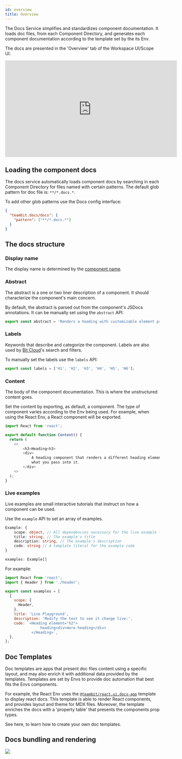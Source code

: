 ```yaml
---
id: overview
title: Overview
---
```



The Docs Service simplifies and standardizes component documentation. It loads doc files, from each Component Directory, and generates each component documentation according to the template set by the its Env.

The docs are presented in the 'Overview' tab of the Workspace UI/Scope UI.

<iframe
  width="560"
  height="315"
  src="https://www.youtube.com/embed/cKMghSe_1RU?rel=0"
  title="How to add Docs to your Bit components"
  frameborder="0"
  allow="accelerometer; autoplay; clipboard-write; encrypted-media; gyroscope; picture-in-picture"
  allowfullscreen
></iframe>

## Loading the component docs

The docs service automatically loads component docs by searching in each Component Directory for files named with certain patterns.
The default glob pattern for doc file is: `**/*.docs.*`.

To add other glob patterns use the Docs config interface:

```json title="workspace.jsonc"
{
  "teambit.docs/docs": {
    "pattern": ["**/*.docs.*"]
  }
}
```

## The docs structure

### Display name

The display name is determined by the [component name](/components/component-id#component-name).

### Abstract

The abstract is a one or two liner description of a component. It should characterize the component's main concern.

By default, the abstract is parsed out from the component's JSDocs annotations. It can be manually set using the `abstract` API:

```js title="heading.docs.js"
export const abstract = 'Renders a heading with customizable element prop';
```

### Labels

Keywords that describe and categorize the component. Labels are also used by [Bit Cloud](https://bit.dev)'s search and filters.

To manually set the labels use the `labels` API:

```js title="heading.docs.js"
export const labels = ['H1', 'H2', 'H3', 'H4', 'H5', 'H6'];
```

### Content

The body of the component documentation. This is where the unstructured content goes.

Set the content by exporting, as default, a component. The type of component varies according to the Env being used. For example, when using the React Env, a React component will be exported.

```js title=heading.docs.js
import React from 'react';

export default function Content() {
  return (
    <>
        <h3>Heading<h3>
        <div>
            A heading component that renders a different heading element depending on
            what you pass into it.
        </div>
    <>
  );
}
```

### Live examples

Live examples are small interactive tutorials that instruct on how a component can be used.

Use the `example` API to set an array of examples.

```ts
Example: {
    scope: object, // All dependencies necessary for the live example to run
    title: string, // The example's title
    description: string, // The example's description
    code: string // A template literal for the example code
}

examples: Example[]
```

For example:

```jsx title="card.docs.tsx"
import React from 'react';
import { Header } from './header';

export const examples = [
  {
    scope: {
      Header,
    },
    title: 'Live Playground',
    description: 'Modify the text to see it change live:',
    code: `<Heading element="h2">
                heading<div>more heading</div>
            </Heading>`,
  },
];
```

## Doc Templates

Doc templates are apps that present doc files content using a specific layout, and may also enrich it with additional data provided by the templates.
Templates are set by Envs to provide doc automation that best fits the Envs components.

For example, the React Env uses the [`@teambit/react.ui.docs-app`](https://bit.dev/teambit/react/ui/docs-app) template to display react docs.
This template is able to render React components, and provides layout and theme for MDX files. Moreover, the template enriches the docs with a 'property table' that presents the components prop types.

See here, to learn how to create your own doc templates.

## Docs bundling and rendering

<Image src={docsRenderingImg} />
